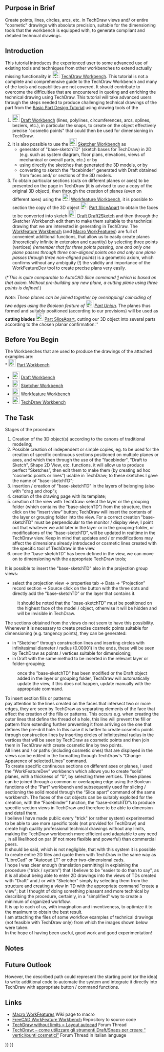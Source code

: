{{Page in progress}}
<languages/>
<translate>

<!--T:1-->
{{TutorialInfo
|Topic=Modeling
|Level=Experienced User
|Author=domad
|FCVersion=0.19.23300 or higher
}}

== Purpose in Brief == <!--T:2-->

<!--T:3-->
Create points, lines, circles, arcs, etc. in TechDraw views and/ or entire "cosmetic" drawings with absolute precision, suitable for the dimensioning tools that the workbench is equipped with, to generate compliant and detailed technical drawings. 

== Introduction == <!--T:4-->

<!--T:5-->
This tutorial introduces the experienced user to some advanced use of existing tools and techniques from other workbenches to extend actually missing functionality in [[Image:Workbench_TechDraw.svg|24px]] [[TechDraw_Workbench|TechDraw Workbench]]. 
This tutorial is not a complete and comprehensive guide to the TechDraw Workbench and many of the tools and capabilities are not covered. 
It should contribute to overcome the difficulties that are encountered in quoting and enriching the technical drawing using TechDraw. 
This tutorial will take advanced users through the steps needed to produce challenging technical drawings of the part from the [[Basic_Part_Design_Tutorial|Basic Part Design Tutorial]] using drawing tools of the 

<!--T:6-->
# [[Image:Workbench_Draft.svg|24px]] [[Draft_Workbench|Draft Workbench]]  (lines, polylines, circumferences, arcs, splines, beziers, etc.), in particular the snaps, to create on the object effectively precise "cosmetic points" that could then be used for dimensioning in TechDraw.
# It is also possible to use the [[Image:Workbench_Sketcher.svg|24px]] [[Sketcher_Workbench|Sketcher Workbench]] as
#* generator of "base-sketchTD" (sketch bases for TechDraw) in 2D (e.g. such as system diagram, floor plans, elevations, views of mechanical or overall parts, etc.) or by
#* using directly the sketches that generated the 3D models, or by
#* converting to sketch the “facebinder” generated with Draft obtained from faces and/ or sections of the 3D models.
# To obtain particular sections (cuts on different planes or axes) to be presented on the page in TechDraw (it is advised to use a copy of the original 3D object), then through the creation of planes (even on different axes) using the [[Image:Workfeature_workbench_icon.svg|24px]] [[Workfeature_Workbench|Workfeature Workbench]], it is possible to section the copy of the 3D object [[Image:Part_SliceApart.svg|24px]] [[Part_SliceApart|Part SliceApart]] to obtain the faces to be converted into sketch [[Image:Draft_Draft2Sketch.svg|24px]] [[Draft_Draft2Sketch|Draft Draft2Sketch]] and then through the Sketcher Workbench edit them to make them suitable to the technical drawing that we are interested in generating in TechDraw. The [[Workfeature_Workbench|Workfeature Workbench]] (and [[Macro_WorkFeatures|Macro WorkFeatures]]) are full of convenient additional functions, that allow us to easily create planes (theoretically infinite in extension and quantity) by selecting three points (vertices) ''(remember that for three points passing, one and only one plane passes through three non-aligned points one and only one plane passes through three non-aligned points'') is a geometric axiom, which confirms without any ambiguity (!) the validity and importance of the WorkFeatureDev tool to create precise plans very easily. 
(*''This is quite comparable to AutoCAD Slice command [https://knowledge.autodesk.com/support/autocad/learn-explore/caas/CloudHelp/cloudhelp/2019/ENU/AutoCAD-Core/files/GUID-27593C5E-4B89-41F2-872B-927D69517CBF-htm.html] which is based on that axiom. Without pre-building any new plane, a cutting plane using three points is defined.'')

<!--T:7-->
''Note: These planes can be joined together by overlapping/ coinciding of two edges using the Boolean feature of [[Image:Part_Fuse.svg|24px]] [[Part_Fuse|Part Union]].'' The planes thus formed and suitably positioned (according to our provisions) will be used as '''cutting blades''' [[Image:Part_SliceApart.svg|24px]] [[Part_SliceApart|Part SliceApart]], cutting our 3D object into several parts according to the chosen planar confirmation.''

== Before You Begin == <!--T:8-->

<!--T:9-->
The Workbenches that are used to produce the drawings of the attached examples are:<br>
* [[Image:Workbench_Part.svg|24px]] [[Part_Workbench|Part Workbench]] 
* [[Image:Workbench_Draft.svg|24px]] [[Draft_Workbench|Draft Workbench]]  
* [[Image:Workbench_Sketcher.svg|24px]] [[Sketcher_Workbench|Sketcher Workbench]]  
* [[Image:Workfeature_workbench_icon.svg|24px]] [[Workfeature_Workbench|Workfeature Workbench]] 
* [[Image:Workbench_TechDraw.svg|24px]] [[TechDraw_Workbench|TechDraw Workbench]]

== The Task == <!--T:10-->

<!--T:11-->
Stages of the procedure:

<!--T:12-->
# Creation of the 3D object(s) according to the canons of traditional modeling;
# Possible creation of independent or simple copies, eg. to be used for the creation of specific continuous sections positioned on multiple planes or axes, and which then through the use of the "facebinder", "Draft to Sketch", Shape 2D View, etc. functions. it will allow us to produce perfect “Sketches”, then edit them to make them (by creating ad hoc “cosmetic points or lines”) usable in TechDraw; to these sketches I gave the name of "base-sketchTD";
# insertion / creation of "base-sketchTD" in the layers of belonging (also with "drag and drop");
# creation of the drawing page with its template;
# creation of the view with TechDraw: select the layer or the grouping folder (which contains the “base-sketchTD”) from the structure, then click on the “insert view” button; TechDraw will insert the contents of the layer or grouping folder into the view. For a correct creation "base-sketchTD" must be perpendicular to the monitor / display view; I point out that whatever we add later in the layer or in the grouping-folder, or modifications of the “base-sketchTD”, will be updated in realtime in the TechDraw view. Keep in mind that updates and / or modifications may affect the dimensions already introduced or cosmetic lines created with the specific tool of TechDraw in the view.
# once the “base-sketchTD” has been defined in the view, we can move on to dimensioning with the appropriate TechDraw tools;
It is possible to insert the "base-sketchTD" also in the projection group views:<br>

<!--T:13-->
* select the projection view -> properties tab -> Data -> “Projection” record section -> Source click on the button with the three dots and directly add the “base-sketchTD” or the layer that contains it.
:It should be noted that the "base-sketchTD" must be positioned on the highest face of the model / object, otherwise it will be hidden and will be invisible in TechDraw.
The sections obtained from the views do not seem to have this possibility.
Whenever it is necessary to create precise cosmetic points suitable for dimensioning (e.g. tangency points), they can be generated:
* in "Sketcher" through construction lines and inserting circles with infinitesimal diameter / radius (0.00001) in the ends, these will be seen by TechDraw as points / vertices suitable for dimensioning;
* in Draft with the same method to be inserted in the relevant layer or folder-grouping;
:once the "base-sketchTD" has been modified or the Draft object added in the layer or grouping folder, TechDraw will automatically update the view, if this does not happen, update manually with the appropriate command.
To insert section fills or patterns:<br>
pay attention to the lines created on the faces that intersect two or more edges, they are seen by TechDraw as separating elements of the face that affect the creation of the fills or patterns.
This occurs e.g. when creating the outer lines that define the thread of a hole, this line will prevent the fill or pattern from extending further preventing it from arriving on the one that defines the pre-drill hole. In this case it is better to create cosmetic points through construction lines by inserting circles of infinitesimal radius in the vertices that will be seen by TechDraw as cosmetic points and then join them in TechDraw with create cosmetic line by two points.<br>
All lines and / or paths (including cosmetic ones) that are displayed in the views can be edited in the formatting through TechDraw's “Change Apparence of selected Lines” command.<br>
To create specific continuous sections on different axes or planes, I used the “WorkFeatureDev” workbench which allows you to create “solid” planes, with a thickness of “0”, by selecting three vertices. These planes can be joined through a common or overlapping edge using the Boolean functions of the “Part” workbench and subsequently used for slicing / sectioning the solid model through the “Slice apart” command of the same workbench.
The faces of the cut objects can be suitably exploited for the creation, with the “Facebinder” function, the “base-sketchTD”s to produce specific section views in TechDraw and therefore to be able to dimension and detail them.<br>
I believe I have made public every "trick" (or rather system) experimented to be able to use more specific tools (not provided for TechDraw) and create high quality professional technical drawings without any limits, making the TechDraw workbench more efficient and adaptable to any need , in all likelihood on par (if not more flexible and powerful) than commercial peers.<br>
It should be said, which is not negligible, that with this system it is possible to create entire 2D files and quote them with TechDraw in the same way as "LibreCad" or "Autocad LT" or other two-dimensional cads.<br>
I hope I was clear enough (translation permitting) in explaining the procedure ("trick / system") that I believe to be "easier to do than to say", as it is all about being able to enter 2D drawings into the views of TDs created with "Draft" and / or with "Sketcher" simply by selecting them from the structure and creating a view in TD with the appropriate command "create a view"; but I thought of doing something pleasant and more technical by describing the procedure, certainly, in a "simplified" way to create a minimum of organized workflow.<br>
It is up to each of us, with imagination and inventiveness, to optimize it to the maximum to obtain the best result.<br>
I am attaching the files of some workflow examples of technical drawings (not feasible with TechDraw only) from which the images shown below were taken.<br>
In the hope of having been useful, good work and good experimentation!<br>

== Notes == <!--T:14-->

== Future Outlook == <!--T:15-->

<!--T:16-->
However, the described path could represent the starting point (or the idea) to write additional code to automate the system and integrate it directly into TechDraw with appropriate button / command functions.

== Links == <!--T:17-->

<!--T:18-->
* [https://wiki.freecad.org/Macro_WorkFeatures Macro WorkFeatures] Wiki page to macro
* [https://github.com/Rentlau/WorkFeature-WB FreeCAD WorkFeature Workbench] Repository to source code
* [https://forum.freecad.org/viewtopic.php?t=54499 TechDraw without limits = Layout autocad] Forum Thread
* [https://forum.freecad.org/viewtopic.php?f=28&t=53329 TechDraw: – come utilizzare gli strumenti Draft/Snaps per creare “ vertici/punti cosmetici”] Forum Thread in Italian language


</translate>
{{TechDraw Tools navi{{#translation:}}}}
{{Userdocnavi{{#translation:}}}}